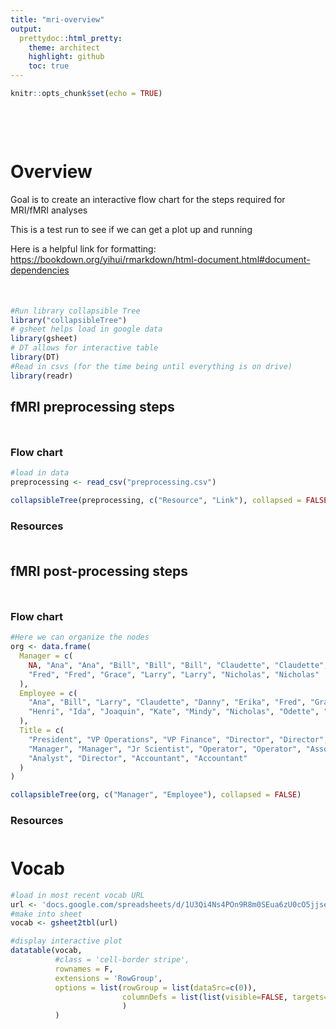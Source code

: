 ```yaml
---
title: "mri-overview"
output:
  prettydoc::html_pretty:
    theme: architect
    highlight: github
    toc: true
---
```

<div style="margin-bottom:100px;">
```r
knitr::opts_chunk$set(echo = TRUE)
```
</div>

# Overview

Goal is to create an interactive flow chart for the steps required for MRI/fMRI analyses

This is a test run to see if we can get a plot up and running

Here is a helpful link for formatting: <https://bookdown.org/yihui/rmarkdown/html-document.html#document-dependencies>

<div style="margin-bottom:50px;">
</div>

```r
#Run library collapsible Tree
library("collapsibleTree")
# gsheet helps load in google data
library(gsheet)
# DT allows for interactive table
library(DT)
#Read in csvs (for the time being until everything is on drive)
library(readr)

```


## fMRI preprocessing steps {.tabset .tabset-fade}
<div style="margin-bottom:50px;">
</div>
### Flow chart
```r
#load in data
preprocessing <- read_csv("preprocessing.csv")

```

```r
collapsibleTree(preprocessing, c("Resource", "Link"), collapsed = FALSE)
```

### Resources
<div style="margin-bottom:50px;">
</div>


## fMRI post-processing steps {.tabset .tabset-fade}
<div style="margin-bottom:50px;">
</div>
### Flow chart
```r
#Here we can organize the nodes
org <- data.frame(
  Manager = c(
    NA, "Ana", "Ana", "Bill", "Bill", "Bill", "Claudette", "Claudette", "Danny",
    "Fred", "Fred", "Grace", "Larry", "Larry", "Nicholas", "Nicholas"
  ),
  Employee = c(
    "Ana", "Bill", "Larry", "Claudette", "Danny", "Erika", "Fred", "Grace",
    "Henri", "Ida", "Joaquin", "Kate", "Mindy", "Nicholas", "Odette", "Peter"
  ),
  Title = c(
    "President", "VP Operations", "VP Finance", "Director", "Director", "Scientist",
    "Manager", "Manager", "Jr Scientist", "Operator", "Operator", "Associate",
    "Analyst", "Director", "Accountant", "Accountant"
  )
)


```

```r
collapsibleTree(org, c("Manager", "Employee"), collapsed = FALSE)
```

### Resources
<div style="margin-bottom:50px;">
</div>


# Vocab
```r
#load in most recent vocab URL
url <- 'docs.google.com/spreadsheets/d/1U3Qi4Ns4POn9R8m0SEua6zU0cO5jjseMq3WrctPEtyo/edit?usp=slack&ts=5f24816f'
#make into sheet
vocab <- gsheet2tbl(url)

#display interactive plot
datatable(vocab,
          #class = 'cell-border stripe',
          rownames = F, 
          extensions = 'RowGroup', 
          options = list(rowGroup = list(dataSrc=c(0)),
                         columnDefs = list(list(visible=FALSE, targets=c(0)))
                         )
          )

```

